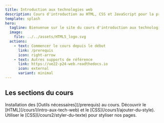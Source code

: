 ```yaml
---
title: Introduction aux technologies web
description: Cours d'introduction au HTML, CSS et JavaScript pour la promo 2024 de Mines Paris PSL PSL.
template: splash
hero:
  tagline: Bienvenue sur le site du cours d'introduction aux technologies web !
  image:
    file: ../../assets/HTML5_logo.svg
  actions:
    - text: Commencer le cours depuis le début
      link: /prerequis
      icon: right-arrow
    - text: Autres supports de référence
      link: https://ue22-p24-web.readthedocs.io
      icon: external
      variant: minimal
---
```



## Les sections du cours

<CardGrid stagger>
  <Card title="Setup" icon="pencil">
    Installation des [Outils nécessaires](/prerequis) au cours.
  </Card>
  <Card title="Cours 1. Introduction au HTML/CSS" icon="seti:html">
    Découvrir le [HTML](/cours1/intro-aux-tech-web) et le
    [CSS](/cours1/ajouter-du-style).
  </Card>
  <Card title="Cours 2. Approfondir CSS" icon="seti:css">
    Utiliser le [CSS](/cours2/styler-du-texte) pour styliser nos pages.
  </Card>
</CardGrid>
